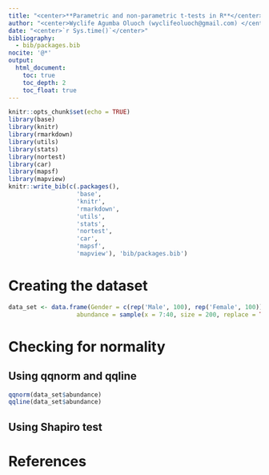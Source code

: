 ```yaml
---
title: "<center>**Parametric and non-parametric t-tests in R**</center>"
author: "<center>Wyclife Agumba Oluoch (wyclifeoluoch@gmail.com) </center>"
date: "<center>`r Sys.time()`</center>"
bibliography: 
  - bib/packages.bib
nocite: '@*'
output: 
  html_document:
    toc: true
    toc_depth: 2
    toc_float: true
---
```


```r
knitr::opts_chunk$set(echo = TRUE)
library(base)
library(knitr)
library(rmarkdown)
library(utils)
library(stats)
library(nortest)
library(car)
library(mapsf)
library(mapview)
knitr::write_bib(c(.packages(),
                   'base',
                   'knitr',
                   'rmarkdown',
                   'utils',
                   'stats',
                   'nortest',
                   'car',
                   'mapsf',
                   'mapview'), 'bib/packages.bib')
```

# Creating the dataset

```r
data_set <- data.frame(Gender = c(rep('Male', 100), rep('Female', 100)),
                   abundance = sample(x = 7:40, size = 200, replace = TRUE))
```

# Checking for normality

## Using qqnorm and qqline

```r
qqnorm(data_set$abundance)
qqline(data_set$abundance)
```

## Using Shapiro test






# References